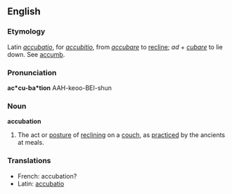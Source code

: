 ==English==

===Etymology===
Latin ''[[accubatio]]'', for ''[[accubitio]]'', from ''[[accubare]]'' to [[recline]]; ''ad'' + ''[[cubare]]'' to lie down. See [[accumb]].

===Pronunciation===
'''ac*cu-ba*tion'''
AAH-keoo-BEI-shun

===Noun===
'''accubation'''

# The act or [[posture]] of [[reclining]] on a [[couch]], as [[practiced]] by the ancients at meals.

===Translations===
*French: accubation?
*Latin: [[accubatio]]